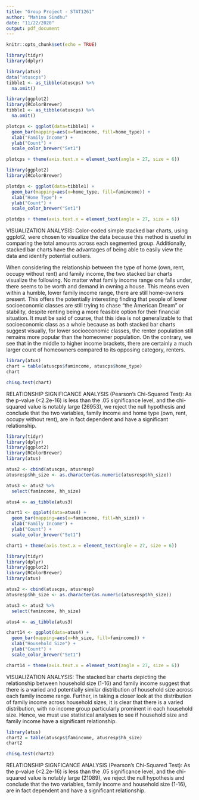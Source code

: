 ---
title: "Group Project - STAT1261"
author: "Mahima Sindhu"
date: "11/22/2020"
output: pdf_document
---

```{r setup, include=FALSE}
knitr::opts_chunk$set(echo = TRUE)
```

```{r}
library(tidyr)
library(dplyr)

library(atus)
data("atuscps")
tibble1 <- as_tibble(atuscps) %>%
  na.omit()
```

```{r}
library(ggplot2)
library(RColorBrewer)
tibble1 <- as_tibble(atuscps) %>%
  na.omit()

plotcps <- ggplot(data=tibble1) +
  geom_bar(mapping=aes(x=famincome, fill=home_type)) +
  xlab("Family Income") +
  ylab("Count") +
  scale_color_brewer("Set1")

plotcps + theme(axis.text.x = element_text(angle = 27, size = 6)) 
```

```{r}
library(ggplot2)
library(RColorBrewer)

plotdps <- ggplot(data=tibble1) +
  geom_bar(mapping=aes(x=home_type, fill=famincome)) + 
  xlab("Home Type") +
  ylab("Count") +
  scale_color_brewer("Set1")

plotdps + theme(axis.text.x = element_text(angle = 27, size = 6))
```

VISUALIZATION ANALYSIS:
Color-coded simple stacked bar charts, using ggplot2, were chosen to visualize the data because this method is useful in comparing the total amounts across each segmented group. Additionally, stacked bar charts have the advantages of being able to easily view the data and identify potential outliers.

When considering the relationship between the type of home (own, rent, occupy without rent) and family income, the two stacked bar charts visualize the following. No matter what family income range one falls under, there seems to be worth and demand in owning a house. This means even within a humble, lower family income range, there are still home-owners present. This offers the potentially interesting finding that people of lower socioeconomic classes are still trying to chase “the American Dream” or stability, despite renting being a more feasible option for their financial situation. It must be said of course, that this idea is not generalizable to that socioeconomic class as a whole because as both stacked bar charts suggest visually, for lower socioeconomic classes, the renter population still remains more popular than the homeowner population. On the contrary, we see that in the middle to higher income brackets, there are certainly a much larger count of homeowners compared to its opposing category, renters. 

```{r}
library(atus)
chart = table(atuscps$famincome, atuscps$home_type) 
chart

chisq.test(chart)
```

RELATIONSHIP SIGNIFICANCE ANALYSIS (Pearson's Chi-Squared Test):
As the p-value (<2.2e-16) is less than the .05 significance level, and the chi-squared value is notably large (26953), we reject the null hypothesis and conclude that the two variables, family income and home type (own, rent, occupy without rent), are in fact dependent and have a significant relationship. 

```{r}
library(tidyr)
library(dplyr)
library(ggplot2)
library(RColorBrewer)
library(atus)

atus2 <- cbind(atuscps, atusresp) 
atusresp$hh_size <- as.character(as.numeric(atusresp$hh_size))

atus3 <- atus2 %>%
  select(famincome, hh_size)

atus4 <- as_tibble(atus3)

chart1 <- ggplot(data=atus4) +
  geom_bar(mapping=aes(x=famincome, fill=hh_size)) + 
  xlab("Family Income") +
  ylab("Count") +
  scale_color_brewer("Set1") 

chart1 + theme(axis.text.x = element_text(angle = 27, size = 6))
```

```{r}
library(tidyr)
library(dplyr)
library(ggplot2)
library(RColorBrewer)
library(atus)

atus2 <- cbind(atuscps, atusresp) 
atusresp$hh_size <- as.character(as.numeric(atusresp$hh_size))

atus3 <- atus2 %>%
  select(famincome, hh_size)

atus4 <- as_tibble(atus3)

chart14 <- ggplot(data=atus4) +
  geom_bar(mapping=aes(x=hh_size, fill=famincome)) + 
  xlab("Household Size") +
  ylab("Count") +
  scale_color_brewer("Set1") 

chart14 + theme(axis.text.x = element_text(angle = 27, size = 6))
```

VISUALIZATION ANALYSIS:
The stacked bar charts depicting the relationship between household size (1-16) and family income suggest that there is a varied and potentially similar distribution of household size across each family income range. Further, in taking a closer look at the distribution of family income across household sizes, it is clear that there is a varied distribution, with no income group particularly prominent in each household size. Hence, we must use statistical analyses to see if household size and family income have a significant relationship.

```{r}
library(atus)
chart2 = table(atuscps$famincome, atusresp$hh_size) 
chart2

chisq.test(chart2)
```

RELATIONSHIP SIGNFICANCE ANALYSIS (Pearson's Chi-Squared Test):
As the p-value (<2.2e-16) is less than the .05 significance level, and the chi-squared value is notably large (21089), we reject the null hypothesis and conclude that the two variables, family income and household size (1-16), are in fact dependent and have a significant relationship. 

